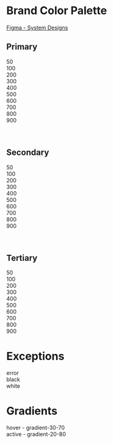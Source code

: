 
<Meta title="Documentation/Colors" />

# Brand Color Palette

[Figma - System Designs](https://www.figma.com/file/nsXR2h0KwciWpuwKRD58FX/Mumble?type=design&node-id=437-1020&mode=design&t=72He1MwyRjB5KpiV-0)

<Unstyled>
    <h2>Primary</h2>
	<div className="flex flex-row gap-x-l text-white text-sm font-bold leading-6">
        <div className="w-2xl h-2xl rounded-lg flex items-center text-black justify-center shadow-lg bg-primary-50">
            50
        </div>
         <div className="w-2xl h-2xl rounded-lg flex items-center text-black justify-center shadow-lg bg-primary-100">
            100
        </div>
        <div className="w-2xl h-2xl rounded-lg flex items-center  text-black justify-center shadow-lg bg-primary-200">
            200
        </div>
       <div className="w-2xl h-2xl rounded-lg flex items-center  text-black justify-center shadow-lg bg-primary-300">
            300
        </div>
        <div className="w-2xl h-2xl rounded-lg flex items-center  text-black justify-center shadow-lg bg-primary-400">
            400
        </div>
        <div className="w-2xl h-2xl rounded-lg flex items-center justify-center shadow-lg bg-primary-500">
            500
        </div>
        <div className="w-2xl h-2xl rounded-lg flex items-center justify-center shadow-lg bg-primary-600">
            600
        </div>
        <div className="w-2xl h-2xl rounded-lg flex items-center justify-center shadow-lg bg-primary-700">
            700
        </div>
        <div className="w-2xl h-2xl rounded-lg flex items-center justify-center shadow-lg bg-primary-800">
            800
        </div>
        <div className="w-2xl h-2xl rounded-lg flex items-center justify-center shadow-lg bg-primary-900">
            900
        </div>
	</div>
    <br/><br/>
     <h2>Secondary</h2>
	<div className="flex flex-row gap-x-l text-white text-sm font-bold leading-6">
         <div className="w-2xl h-2xl rounded-lg flex items-center text-black justify-center shadow-lg bg-secondary-50">
            50
        </div>
         <div className="w-2xl h-2xl rounded-lg flex items-center text-black justify-center shadow-lg bg-secondary-100">
            100
        </div>
        <div className="w-2xl h-2xl rounded-lg flex items-center  text-black justify-center shadow-lg bg-secondary-300">
            200
        </div>
       <div className="w-2xl h-2xl rounded-lg flex items-center  text-black justify-center shadow-lg bg-secondary-300">
            300
        </div>
        <div className="w-2xl h-2xl rounded-lg flex items-center  text-black justify-center shadow-lg bg-secondary-400">
            400
        </div>
        <div className="w-2xl h-2xl rounded-lg flex items-center justify-center shadow-lg bg-secondary-500">
            500
        </div>
        <div className="w-2xl h-2xl rounded-lg flex items-center justify-center shadow-lg bg-secondary-600">
            600
        </div>
        <div className="w-2xl h-2xl rounded-lg flex items-center justify-center shadow-lg  bg-secondary-700">
            700
        </div>
        <div className="w-2xl h-2xl rounded-lg flex items-center justify-center shadow-lg  bg-secondary-800">
            800
        </div>
        <div className="w-2xl h-2xl rounded-lg flex items-center justify-center shadow-lg  bg-secondary-900">
            900
        </div>
    </div>
     <br/><br/>
    <h2>Tertiary</h2>
    <div className="flex flex-row gap-x-l text-white text-sm font-bold leading-6">
         <div className="w-2xl h-2xl rounded-lg flex items-center text-black justify-center shadow-lg bg-tertiary-50">
            50
        </div>
         <div className="w-2xl h-2xl rounded-lg flex items-center text-black justify-center shadow-lg bg-tertiary-100">
            100
        </div>
        <div className="w-2xl h-2xl rounded-lg flex items-center  text-black justify-center shadow-lg bg-tertiary-300">
            200
        </div>
       <div className="w-2xl h-2xl rounded-lg flex items-center  text-black justify-center shadow-lg bg-tertiary-300">
            300
        </div>
        <div className="w-2xl h-2xl rounded-lg flex items-center  text-black justify-center shadow-lg bg-tertiary-400">
            400
        </div>
        <div className="w-2xl h-2xl rounded-lg flex items-center justify-center shadow-lg bg-tertiary-500">
            500
        </div>
        <div className="w-2xl h-2xl rounded-lg flex items-center justify-center shadow-lg bg-tertiary-600">
            600
        </div>
        <div className="w-2xl h-2xl rounded-lg flex items-center justify-center shadow-lg  bg-tertiary-700">
            700
        </div>
        <div className="w-2xl h-2xl rounded-lg flex items-center justify-center shadow-lg  bg-tertiary-800">
            800
        </div>
        <div className="w-2xl h-2xl rounded-lg flex items-center justify-center shadow-lg  bg-tertiary-900">
            900
        </div>
    </div>
</Unstyled>

# Exceptions

<Unstyled>
	<div className="flex flex-row gap-x-l text-white text-sm font-bold leading-6">
		 <div className="w-2xl h-2xl rounded-lg flex items-center text-black justify-center shadow-lg bg-error">
            error
        </div>
		 <div className="w-2xl h-2xl rounded-lg flex items-center text-white justify-center shadow-lg bg-black">
            black
        </div>
		 <div className="w-2xl h-2xl rounded-lg flex items-center text-black justify-center shadow-lg bg-white">
            white
        </div>
	</div>
</Unstyled>

# Gradients

<Unstyled>
	<div className="flex flex-row gap-x-l text-white text-xs font-bold leading-6">
		<div className="w-[100px] h-[100px] rounded-lg flex items-center justify-center shadow-lg from-tertiary-500 to-primary-500 bg-gradient-to-r bg-gradient-30-70">
            hover - gradient-30-70
        </div>
		<div className="w-[100px] h-[100px] rounded-lg flex items-center justify-center shadow-lg from-tertiary-500 to-primary-500 bg-gradient-to-r bg-gradient-20-80">
            active - gradient-20-80
        </div>
	</div>
</Unstyled>
